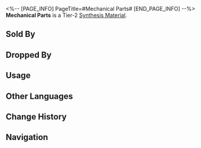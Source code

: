 <%-- [PAGE_INFO]
PageTitle=#Mechanical Parts#
[END_PAGE_INFO] --%>
{{Item Infobox
|id          = 181001
|image       = Item Mechanical Parts.png
|type        = Synthesis Material
|invCategory = Other Materials
|rarity      = 2
|effect      = Tier 2 Synthesis Material
|description = Essential components of all machines with strange shapes and specific functions.<br />Without them, nothing can be made.
|source1     = [[Robot Settlement: Automatons or other enemies]]
|source2     = [[Found in destructible objects in the Herta Space Station]]
|source3     = [[Administrative District Shop]]
|source4     = [[Calyx (Golden)]]
}}
{{Description|''"With the same parts, Screwllum can make entire planets and create cyborgs. But you can only make me a watch that runs seven seconds late every day."''<br />''"Seven seconds is good enough! Just a hair later than the clocks they use in observatories."''}}
'''Mechanical Parts''' is a Tier-2 [[Synthesis Material]].

==Sold By==
{{Shop Availability}}

==Dropped By==
{{Dropped By}}

==Usage==
{{Craft Usage}}

==Other Languages==
{{Other Languages
|en   = Mechanical Parts
|zhs  = 零件
|zht  = 零件
|ja   = パーツ
|ko   = 부속품
|es   = Componente
|fr   = Pièces mécaniques
|ru   = Механические детали
|th   = Mechanical Part
|vi   = Linh Kiện
|de   = Mechanische Teile
|id   = Mechanical Part
|pt   = Peças Mecânicas
}}

==Change History==
{{Change History|1.0}}

==Navigation==
{{Synthesis Material Navbox}}